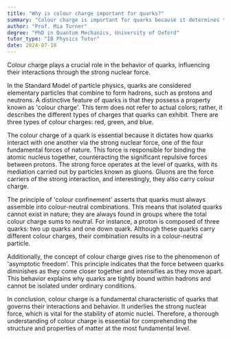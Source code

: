 ```yaml
---
title: "Why is colour charge important for quarks?"
summary: "Colour charge is important for quarks because it determines their interactions via the strong nuclear force."
author: "Prof. Mia Turner"
degree: "PhD in Quantum Mechanics, University of Oxford"
tutor_type: "IB Physics Tutor"
date: 2024-07-10
---
```


Colour charge plays a crucial role in the behavior of quarks, influencing their interactions through the strong nuclear force.

In the Standard Model of particle physics, quarks are considered elementary particles that combine to form hadrons, such as protons and neutrons. A distinctive feature of quarks is that they possess a property known as 'colour charge'. This term does not refer to actual colors; rather, it describes the different types of charges that quarks can exhibit. There are three types of colour charges: red, green, and blue.

The colour charge of a quark is essential because it dictates how quarks interact with one another via the strong nuclear force, one of the four fundamental forces of nature. This force is responsible for binding the atomic nucleus together, counteracting the significant repulsive forces between protons. The strong force operates at the level of quarks, with its mediation carried out by particles known as gluons. Gluons are the force carriers of the strong interaction, and interestingly, they also carry colour charge.

The principle of 'colour confinement' asserts that quarks must always assemble into colour-neutral combinations. This means that isolated quarks cannot exist in nature; they are always found in groups where the total colour charge sums to neutral. For instance, a proton is composed of three quarks: two up quarks and one down quark. Although these quarks carry different colour charges, their combination results in a colour-neutral particle.

Additionally, the concept of colour charge gives rise to the phenomenon of 'asymptotic freedom'. This principle indicates that the force between quarks diminishes as they come closer together and intensifies as they move apart. This behavior explains why quarks are tightly bound within hadrons and cannot be isolated under ordinary conditions.

In conclusion, colour charge is a fundamental characteristic of quarks that governs their interactions and behavior. It underlies the strong nuclear force, which is vital for the stability of atomic nuclei. Therefore, a thorough understanding of colour charge is essential for comprehending the structure and properties of matter at the most fundamental level.
    